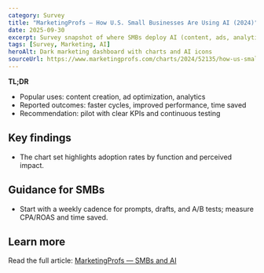 ```yaml
---
category: Survey
title: "MarketingProfs — How U.S. Small Businesses Are Using AI (2024)"
date: 2025-09-30
excerpt: Survey snapshot of where SMBs deploy AI (content, ads, analytics) and which benefits they report.
tags: [Survey, Marketing, AI]
heroAlt: Dark marketing dashboard with charts and AI icons
sourceUrl: https://www.marketingprofs.com/charts/2024/52135/how-us-small-businesses-are-using-ai
---
```


**TL;DR**

- Popular uses: content creation, ad optimization, analytics
- Reported outcomes: faster cycles, improved performance, time saved
- Recommendation: pilot with clear KPIs and continuous testing

## Key findings

- The chart set highlights adoption rates by function and perceived impact.

## Guidance for SMBs

- Start with a weekly cadence for prompts, drafts, and A/B tests; measure CPA/ROAS and time saved.

## Learn more

Read the full article: <a href="https://www.marketingprofs.com/charts/2024/52135/how-us-small-businesses-are-using-ai" target="_blank" rel="noopener noreferrer">MarketingProfs — SMBs and AI</a>

